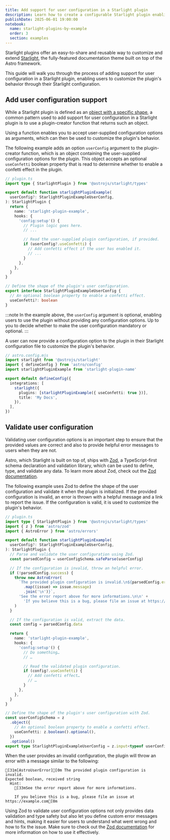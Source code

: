 ```yaml
---
title: Add support for user configuration in a Starlight plugin
description: Learn how to create a configurable Starlight plugin enabling users to customize its behavior.
publishDate: 2025-06-01 19:00:00
notebook:
  name: starlight-plugins-by-example
  order: 3
  section: examples
---
```


Starlight plugins offer an easy-to-share and reusable way to customize and extend [Starlight](https://starlight.astro.build/), the fully-featured documentation theme built on top of the Astro framework.

This guide will walk you through the process of adding support for user configuration in a Starlight plugin, enabling users to customize the plugin's behavior through their Starlight configuration.


<Prerequisites />

## Add user configuration support

While a Starlight plugin is defined as an [object with a specific shape](https://starlight.astro.build/reference/plugins/#quick-api-reference), a common pattern used to add support for user configuration in a Starlight plugin is to use a plugin-creator function that returns such an object.

Using a function enables you to accept user-supplied configuration options as arguments, which can then be used to customize the plugin's behavior.

The following example adds an option `userConfig` argument to the plugin-creator function, which is an object containing the user-supplied configuration options for the plugin.
This object accepts an optional `useConfetti` boolean property that is read to determine whether to enable a confetti effect in the plugin.

```ts {5,15-18,25-28}
// plugin.ts
import type { StarlightPlugin } from '@astrojs/starlight/types'

export default function starlightPluginExample(
  userConfig?: StarlightPluginExampleUserConfig,
): StarlightPlugin {
  return {
    name: 'starlight-plugin-example',
    hooks: {
      'config:setup'() {
        // Plugin logic goes here.
        // ...

        // Read the user-supplied plugin configuration, if provided.
        if (userConfig?.useConfetti) {
          // Add confetti effect if the user has enabled it.
          // ...
        }
      },
    },
  }
}

// Define the shape of the plugin's user configuration.
export interface StarlightPluginExampleUserConfig {
  // An optional boolean property to enable a confetti effect.
  useConfetti?: boolean
}
```

:::note
In the example above, the `userConfig` argument is optional, enabling users to use the plugin without providing any configuration options.
Up to you to decide whether to make the user configuration mandatory or optional.
:::

A user can now provide a configuration option to the plugin in their Starlight configuration file to customize the plugin's behavior.

```ts "{ useConfetti: true }"
// astro.config.mjs
import starlight from '@astrojs/starlight'
import { defineConfig } from 'astro/config'
import starlightPluginExample from 'starlight-plugin-name'

export default defineConfig({
  integrations: [
    starlight({
      plugins: [starlightPluginExample({ useConfetti: true })],
      title: 'My Docs',
    }),
  ],
})
```

## Validate user configuration

Validating user configuration options is an important step to ensure that the provided values are correct and also to provide helpful error messages to users when they are not.

Astro, which Starlight is built on top of, ships with [Zod](https://github.com/colinhacks/zod), a TypeScript-first schema declaration and validation library, which can be used to define, type, and validate any data.
To learn more about Zod, check out the [Zod documentation](https://v3.zod.dev/).

The following example uses Zod to define the shape of the user configuration and validate it when the plugin is initialized.
If the provided configuration is invalid, an error is thrown with a helpful message and a link to report the issue.
If the configuration is valid, it is used to customize the plugin's behavior.

```ts {3-4,10,13-21,24,44-50}
// plugin.ts
import type { StarlightPlugin } from '@astrojs/starlight/types'
import { z } from 'astro/zod'
import { AstroError } from 'astro/errors'

export default function starlightPluginExample(
  userConfig?: StarlightPluginExampleUserConfig,
): StarlightPlugin {
  // Parse and validate the user configuration using Zod.
  const parsedConfig = userConfigSchema.safeParse(userConfig)

  // If the configuration is invalid, throw an helpful error.
  if (!parsedConfig.success) {
    throw new AstroError(
      `The provided plugin configuration is invalid.\n${parsedConfig.error.issues
        .map((issue) => issue.message)
        .join('\n')}`,
      'See the error report above for more informations.\n\n' +
        'If you believe this is a bug, please file an issue at https://example.com',
    )
  }

  // If the configuration is valid, extract the data.
  const config = parsedConfig.data

  return {
    name: 'starlight-plugin-example',
    hooks: {
      'config:setup'() {
        // Do something…
        // …

        // Read the validated plugin configuration.
        if (config?.useConfetti) {
          // Add confetti effect…
          // …
        }
      },
    },
  }
}

// Define the shape of the plugin's user configuration with Zod.
const userConfigSchema = z
  .object({
    // An optional boolean property to enable a confetti effect.
    useConfetti: z.boolean().optional(),
  })
  .optional()
export type StarlightPluginExampleUserConfig = z.input<typeof userConfigSchema>
```

When the user provides an invalid configuration, the plugin will throw an error with a message similar to the following:

```ansi title="Terminal"
[31m[AstroUserError][0m The provided plugin configuration is invalid.
Expected boolean, received string
  Hint:
    [33mSee the error report above for more informations.

    If you believe this is a bug, please file an issue at https://example.com[0m
```

Using Zod to validate user configuration options not only provides data validation and type safety but also let you define custom error messages and hints, making it easier for users to understand what went wrong and how to fix the issue.
Make sure to check out the [Zod documentation](https://v3.zod.dev/) for more information on how to use it effectively.


<Outro />
